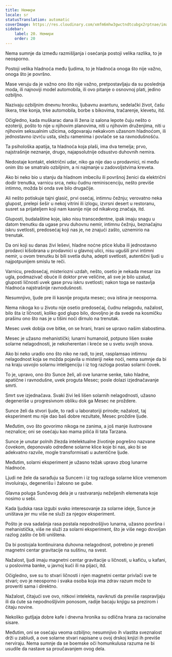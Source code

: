 ```yaml
---
title: Немири
locale: sr
statusTranslation: automatic
coverImage: https://res.cloudinary.com/xmfm6mhw3gwctndtcubgx2rptnae/image/upload/v1741354419/small_cover_la_gran_rebelion_28716e29d2.webp
sidebar:
    label: 20. Немири
    order: 20
---
```

Nema sumnje da između razmišljanja i osećanja postoji velika razlika, to je neosporno.

Postoji velika hladnoća među ljudima, to je hladnoća onoga što nije važno, onoga što je površno.

Mase veruju da je važno ono što nije važno, pretpostavljaju da su poslednja moda, ili najnoviji model automobila, ili ovo pitanje o osnovnoj plati, jedino ozbiljno.

Nazivaju ozbiljnim dnevnu hroniku, ljubavnu avanturu, sedelački život, čašu likera, trke konja, trke automobila, borbe s bikovima, tračarenje, klevetu, itd.

Očigledno, kada muškarac dana ili žena iz salona lepote čuju nešto o ezoteriji, pošto to nije u njihovim planovima, niti u njihovim druženjima, niti u njihovim seksualnim užicima, odgovaraju nekakvom užasnom hladnoćom, ili jednostavno izvrću usta, sležu ramenima i povlače se sa ravnodušnošću.

Ta psihološka apatija, ta hladnoća koja plaši, ima dva temelja; prvo, najstrašnije neznanje, drugo, najapsolutnije odsustvo duhovnih nemira.

Nedostaje kontakt, električni udar, niko ga nije dao u prodavnici, ni među onim što se smatralo ozbiljnim, a ni najmanje u zadovoljstvima kreveta.

Ako bi neko bio u stanju da hladnom imbecilu ili površnoj ženici da električni dodir trenutka, varnicu srca, neku čudnu reminiscenciju, nešto previše intimno, možda bi onda sve bilo drugačije.

Ali nešto potiskuje tajni glasić, prvi osećaj, intimnu čežnju; verovatno neka glupost, prelepi šešir u nekoj vitrini ili izlogu, izvrsni desert u restoranu, susret sa prijateljem koji nam kasnije nije od nikakvog značaja, itd.

Gluposti, budalaštine koje, iako nisu transcedentne, ipak imaju snagu u datom trenutku da ugase prvu duhovnu nemir, intimnu čežnju, beznačajnu iskru svetlosti, predosećaj koji nas je, ne znajući zašto, uznemirio na trenutak.

Da oni koji su danas živi leševi, hladne noćne ptice kluba ili jednostavno prodavci kišobrana u prodavnici u glavnoj ulici, nisu ugušili prvi intimni nemir, u ovom trenutku bi bili svetla duha, adepti svetlosti, autentični ljudi u najpotpunijem smislu te reči.

Varnicu, predosećaj, misteriozni uzdah, nešto, osetio je nekada mesar iza ugla, podmazivač obuće ili doktor prve veličine, ali sve je bilo uzalud, gluposti ličnosti uvek gase prvu iskru svetlosti; nakon toga se nastavlja hladnoća najstrašnije ravnodušnosti.

Nesumnjivo, ljude pre ili kasnije proguta mesec; ova istina je neosporna.

Nema nikoga ko u životu nije osetio predosećaj, čudnu nelagodu, nažalost, bilo šta iz ličnosti, koliko god glupo bilo, dovoljno je da svede na kosmičku prašinu ono što nas je u tišini noći dirnulo na trenutak.

Mesec uvek dobija ove bitke, on se hrani, hrani se upravo našim slabostima.

Mesec je užasno mehanistički; lunarni humanoid, potpuno lišen svake solarne nelagodnosti, je nekoherentan i kreće se u svetu svojih snova.

Ako bi neko uradio ono što niko ne radi, to jest, rasplamsao intimnu nelagodnost koja se možda pojavila u misteriji neke noći, nema sumnje da bi na kraju usvojio solarnu inteligenciju i iz tog razloga postao solarni čovek.

To je, upravo, ono što Sunce želi, ali ove lunarne senke, tako hladne, apatične i ravnodušne, uvek proguta Mesec; posle dolazi izjednačavanje smrti.

Smrt sve izjednačava. Svaki živi leš lišen solarnih nelagodnosti, užasno degeneriše u progresivnom obliku dok ga Mesec ne proždere.

Sunce želi da stvori ljude, to radi u laboratoriji prirode; nažalost, taj eksperiment mu nije dao baš dobre rezultate, Mesec proždire ljude.

Međutim, ovo što govorimo nikoga ne zanima, a još manje ilustrovane neznalice; oni se osećaju kao mama pilića ili tata Tarzana.

Sunce je unutar polnih žlezda intelektualne životinje pogrešno nazvane čovekom, deponovalo određene solarne klice koje bi nas, ako bi se adekvatno razvile, mogle transformisati u autentične ljude.

Međutim, solarni eksperiment je užasno težak upravo zbog lunarne hladnoće.

Ljudi ne žele da sarađuju sa Suncem i iz tog razloga solarne klice vremenom involuiraju, degenerišu i žalosno se gube.

Glavna poluga Sunčevog dela je u rastvaranju neželjenih elemenata koje nosimo u sebi.

Kada ljudska rasa izgubi svako interesovanje za solarne ideje, Sunce je uništava jer mu više ne služi za njegov eksperiment.

Pošto je ova sadašnja rasa postala nepodnošljivo lunarna, užasno površna i mehanistička, više ne služi za solarni eksperiment, što je više nego dovoljan razlog zašto će biti uništena.

Da bi postojala kontinuirana duhovna nelagodnost, potrebno je preneti magnetni centar gravitacije na suštinu, na svest.

Nažalost, ljudi imaju magnetni centar gravitacije u ličnosti, u kafiću, u kafani, u poslovima banke, u javnoj kući ili na pijaci, itd.

Očigledno, sve su to stvari ličnosti i njen magnetni centar privlači sve te stvari; ovo je neosporno i svaka osoba koja ima zdrav razum može to proveriti sama i direktno.

Nažalost, čitajući sve ovo, nitkovi intelekta, naviknuti da previše raspravljaju ili da ćute sa nepodnošljivim ponosom, radije bacaju knjigu sa prezirom i čitaju novine.

Nekoliko gutljaja dobre kafe i dnevna hronika su odlična hrana za racionalne sisare.

Međutim, oni se osećaju veoma ozbiljno; nesumnjivo ih vlastita sveznalost drži u zabludi, a ove solarne stvari napisane u ovoj drskoj knjizi ih previše nerviraju. Nema sumnje da se boemske oči homunkulusa razuma ne bi usudile da nastave sa proučavanjem ovog dela.

